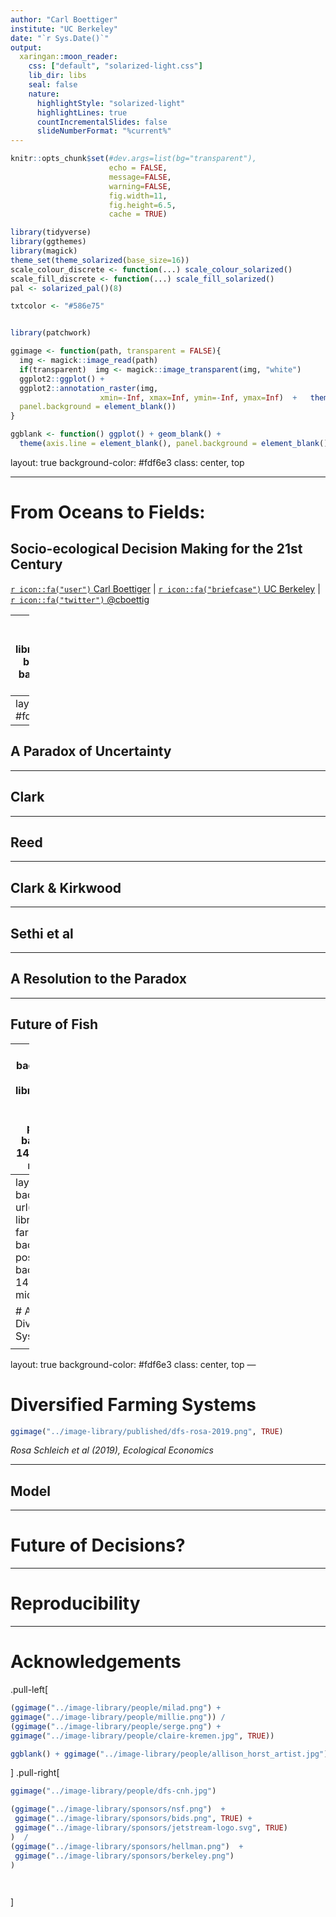 ```yaml
---
author: "Carl Boettiger"
institute: "UC Berkeley"
date: "`r Sys.Date()`"
output:
  xaringan::moon_reader:
    css: ["default", "solarized-light.css"]
    lib_dir: libs
    seal: false
    nature:
      highlightStyle: "solarized-light"
      highlightLines: true
      countIncrementalSlides: false
      slideNumberFormat: "%current%"
---
```



```r
knitr::opts_chunk$set(#dev.args=list(bg="transparent"), 
                      echo = FALSE, 
                      message=FALSE, 
                      warning=FALSE,
                      fig.width=11, 
                      fig.height=6.5, 
                      cache = TRUE)

library(tidyverse)
library(ggthemes)
library(magick)
theme_set(theme_solarized(base_size=16))
scale_colour_discrete <- function(...) scale_colour_solarized()
scale_fill_discrete <- function(...) scale_fill_solarized()
pal <- solarized_pal()(8)

txtcolor <- "#586e75"


library(patchwork)

ggimage <- function(path, transparent = FALSE){
  img <- magick::image_read(path)
  if(transparent)  img <- magick::image_transparent(img, "white")
  ggplot2::ggplot() + 
  ggplot2::annotation_raster(img, 
                    xmin=-Inf, xmax=Inf, ymin=-Inf, ymax=Inf)  +   theme(axis.line = element_blank(), 
  panel.background = element_blank())
}

ggblank <- function() ggplot() + geom_blank() + 
  theme(axis.line = element_blank(), panel.background = element_blank())

```

layout: true
background-color: #fdf6e3
class: center, top

---

# From Oceans to Fields: 
## Socio-ecological Decision Making for the 21st Century


<div class="my-footer">

<a href="https://carlboettiger.info"> `r icon::fa("user")` Carl Boettiger</a> | 
<a href="https://berkeley.edu"> `r icon::fa("briefcase")` UC Berkeley</a> | 
<a href="https://twitter.com/cboettig"> `r icon::fa("twitter")` @cboettig</a>

</div>


---
layout: false
background-image: url(../image-library/noaa/noaa_fisheries.jpg)
background-position: center
background-size: 180%
class: left, top, inverse

# Fisheries Management

<div class="credit">
image: NOAA
</div>



---
layout: true
background-color: #fdf6e3
class: center, top
---

## A Paradox of Uncertainty

---

## Clark

---

## Reed

---

## Clark & Kirkwood

---

## Sethi et al

---

## A Resolution to the Paradox

---

## Future of Fish

---
layout: false
background-image: url(../image-library/img/factory-farm.jpg)
background-position: center
background-size: 140%
class: center, middle, inverse

# Adoption in Diversified Farming Systems

<div class="credit">
image: Yann Arthus-Bertrand
</div>

---
layout: false
background-image: url(../image-library/img/organic-farm.jpg)
background-position: center
background-size: 140%
class: center, middle, inverse

# Adoption in Diversified Farming Systems

<div class="credit">
image: Yann Arthus-Bertrand
</div>


---
layout: true
background-color: #fdf6e3
class: center, top
---

# Diversified Farming Systems

```r
ggimage("../image-library/published/dfs-rosa-2019.png", TRUE)
```

<i>Rosa Schleich et al (2019), Ecological Economics</i>

---

## Model

---

# Future of Decisions?


---

# Reproducibility

---

# Acknowledgements

.pull-left[

```r
(ggimage("../image-library/people/milad.png") +
ggimage("../image-library/people/millie.png")) / 
(ggimage("../image-library/people/serge.png") +
ggimage("../image-library/people/claire-kremen.jpg", TRUE))
```



```r
ggblank() + ggimage("../image-library/people/allison_horst_artist.jpg") + ylab("Image Credits") + xlab("Allison Horst") + ggimage("../image-library/sponsors/royalsociety.jpg") + ggimage("../image-library/sponsors/noaa.png", TRUE) + plot_layout(ncol=4)

```

]
.pull-right[

```r
ggimage("../image-library/people/dfs-cnh.jpg") 
```


```r
(ggimage("../image-library/sponsors/nsf.png")  +     
 ggimage("../image-library/sponsors/bids.png", TRUE) +
 ggimage("../image-library/sponsors/jetstream-logo.svg", TRUE)
)  /     
(ggimage("../image-library/sponsors/hellman.png")  +    
 ggimage("../image-library/sponsors/berkeley.png")
)

  
```
]